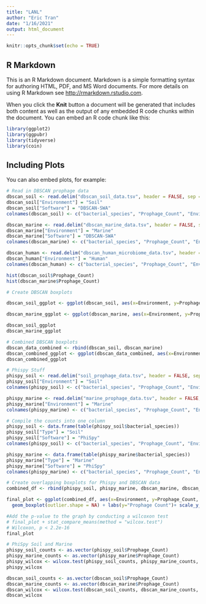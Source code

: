 ---
title: "LANL"
author: "Eric Tran"
date: "1/16/2021"
output: html_document
---

```{r setup, include=FALSE}
knitr::opts_chunk$set(echo = TRUE)
```

## R Markdown

This is an R Markdown document. Markdown is a simple formatting syntax for authoring HTML, PDF, and MS Word documents. For more details on using R Markdown see <http://rmarkdown.rstudio.com>.

When you click the **Knit** button a document will be generated that includes both content as well as the output of any embedded R code chunks within the document. You can embed an R code chunk like this:

```{r cars}
library(ggplot2)
library(ggpubr)
library(tidyverse)
library(coin)
```

## Including Plots

You can also embed plots, for example:

```{r pressure, echo=FALSE}
# Read in DBSCAN prophage data
dbscan_soil <- read.delim("dbscan_soil_data.tsv", header = FALSE, sep = " ")
dbscan_soil["Environment"] = "Soil"
dbscan_soil["Software"] = "DBSCAN-SWA"
colnames(dbscan_soil) <- c("bacterial_species", "Prophage_Count", "Environment", "Software")

dbscan_marine <- read.delim("dbscan_marine_data.tsv", header = FALSE, sep = " ")
dbscan_marine["Environment"] = "Marine"
dbscan_marine["Software"] = "DBSCAN-SWA"
colnames(dbscan_marine) <- c("bacterial_species", "Prophage_Count", "Environment", "Software")

dbscan_human <- read.delim("dbscan_human_microbiome_data.tsv", header = FALSE, sep = " ")
dbscan_human["Environment"] = "Human"
colnames(dbscan_human) <- c("bacterial_species", "Prophage_Count", "Environment")
```

```{r pressure, echo=FALSE}
hist(dbscan_soil$Prophage_Count)
hist(dbscan_marine$Prophage_Count)
```

```{r pressure, echo=FALSE}
# Create DBSCAN boxplots

dbscan_soil_ggplot <- ggplot(dbscan_soil, aes(x=Environment, y=Prophage_Count)) + geom_boxplot(outlier.shape = NA) + scale_y_continuous(limits = c(0, 15))

dbscan_marine_ggplot <- ggplot(dbscan_marine, aes(x=Environment, y=Prophage_Count)) + geom_boxplot(outlier.shape = NA) + scale_y_continuous(limits = c(0, 12))

dbscan_soil_ggplot
dbscan_marine_ggplot

```

```{r pressure, echo=FALSE}
# Combined DBSCAN boxplots
dbscan_data_combined <- rbind(dbscan_soil, dbscan_marine)
dbscan_combined_ggplot <- ggplot(dbscan_data_combined, aes(x=Environment, y=Prophage_Count)) + geom_boxplot(outlier.shape = NA) + scale_y_continuous(limits = c(0, 15))
dbscan_combined_ggplot
```


```{r pressure, echo=FALSE}
# Phispy Stuff
phispy_soil <- read.delim("soil_prophage_data.tsv", header = FALSE, sep = " ")
phispy_soil["Environment"] = "Soil"
colnames(phispy_soil) <- c("bacterial_species", "Prophage_Count", "Environment")

phispy_marine <- read.delim("marine_prophage_data.tsv", header = FALSE, sep = " ")
phispy_marine["Environment"] = "Marine"
colnames(phispy_marine) <- c("bacterial_species", "Prophage_Count", "Environment")

# Compile the counts into one column
phispy_soil <- data.frame(table(phispy_soil$bacterial_species))
phispy_soil["Type"] = "Soil"
phispy_soil["Software"] = "PhiSpy"
colnames(phispy_soil) <- c("bacterial_species", "Prophage_Count", "Environment", "Software")

phispy_marine <- data.frame(table(phispy_marine$bacterial_species))
phispy_marine["Type"] = "Marine"
phispy_marine["Software"] = "PhiSpy"
colnames(phispy_marine) <- c("bacterial_species", "Prophage_Count", "Environment", "Software")
```

```{r pressure, echo=FALSE}
# Create overlapping boxplots for Phispy and DBSCAN data
combined_df <- rbind(phispy_soil, phispy_marine, dbscan_marine, dbscan_soil)

final_plot <- ggplot(combined_df, aes(x=Environment, y=Prophage_Count, fill=Software,)) + 
  geom_boxplot(outlier.shape = NA) + labs(y="Prophage Count")+ scale_y_continuous(limits = c(0, 18)) + theme(legend.position = c(0.12, 0.8), axis.text.x = element_text(size = 15), axis.text.y = element_text(size = 15), axis.title.x = element_text(size = 15), axis.title.y = element_text(size = 15))

#Add the p-value to the graph by conducting a wilcoxon test
# final_plot + stat_compare_means(method = "wilcox.test")
# Wilcoxon, p < 2.2e-16
final_plot
```

```{r echo=FALSE}
# PhiSpy Soil and Marine
phispy_soil_counts <- as.vector(phispy_soil$Prophage_Count)
phispy_marine_counts <- as.vector(phispy_marine$Prophage_Count)
phispy_wilcox <- wilcox.test(phispy_soil_counts, phispy_marine_counts, exact = TRUE)
phispy_wilcox

dbscan_soil_counts <- as.vector(dbscan_soil$Prophage_Count)
dbscan_marine_counts <- as.vector(dbscan_marine$Prophage_Count)
dbscan_wilcox <- wilcox.test(dbscan_soil_counts, dbscan_marine_counts, exact = TRUE)
dbscan_wilcox
```


